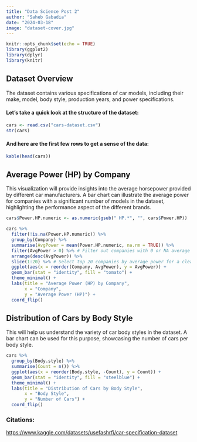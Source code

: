 ```yaml
---
title: "Data Science Post 2"
author: "Saheb Gabadia"
date: "2024-03-18"
image: "dataset-cover.jpg"
---
```


```r
knitr::opts_chunk$set(echo = TRUE)
library(ggplot2)
library(dplyr)
library(knitr)
```

## **Dataset Overview**

The dataset contains various specifications of car models, including their make, model, body style, production years, and power specifications.

#### Let's take a quick look at the structure of the dataset:

```r
cars <- read.csv("cars-dataset.csv")
str(cars)
```

#### And here are the first few rows to get a sense of the data:

```r
kable(head(cars))
```

## **Average Power (HP) by Company**

This visualization will provide insights into the average horsepower provided by different car manufacturers. A bar chart can illustrate the average power for companies with a significant number of models in the dataset, highlighting the performance aspect of the different brands.

```r
cars$Power.HP.numeric <- as.numeric(gsub(" HP.*", "", cars$Power.HP))

cars %>% 
  filter(!is.na(Power.HP.numeric)) %>%
  group_by(Company) %>%
  summarise(AvgPower = mean(Power.HP.numeric, na.rm = TRUE)) %>%
  filter(AvgPower > 0) %>% # Filter out companies with 0 or NA average power
  arrange(desc(AvgPower)) %>%
  slice(1:20) %>% # Select top 20 companies by average power for a cleaner visualization
  ggplot(aes(x = reorder(Company, AvgPower), y = AvgPower)) +
  geom_bar(stat = "identity", fill = "tomato") +
  theme_minimal() +
  labs(title = "Average Power (HP) by Company",
       x = "Company",
       y = "Average Power (HP)") +
  coord_flip()
```

## **Distribution of Cars by Body Style**

This will help us understand the variety of car body styles in the dataset. A bar chart can be used for this purpose, showcasing the number of cars per body style.

```r
cars %>% 
  group_by(Body.style) %>%
  summarise(Count = n()) %>%
  ggplot(aes(x = reorder(Body.style, -Count), y = Count)) +
  geom_bar(stat = "identity", fill = "steelblue") +
  theme_minimal() +
  labs(title = "Distribution of Cars by Body Style",
       x = "Body Style",
       y = "Number of Cars") +
  coord_flip()
```

### Citations:

<https://www.kaggle.com/datasets/usefashrfi/car-specification-dataset>
